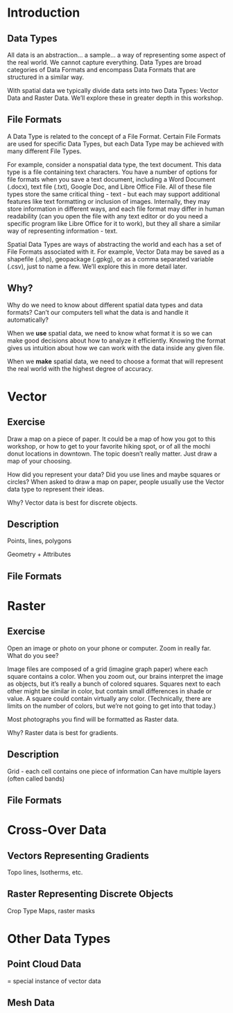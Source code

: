 # Introduction


## Data Types
All data is an abstraction... a sample... a way of representing some aspect of the real world. We cannot capture everything. Data Types are broad categories of Data Formats and encompass Data Formats that are structured in a similar way. 

With spatial data we typically divide data sets into two Data Types: Vector Data and Raster Data. We'll explore these in greater depth in this workshop.



## File Formats

A Data Type is related to the concept of a File Format. Certain File Formats are used for specific Data Types, but each Data Type may be achieved with many different File Types.  

For example, consider a nonspatial data type, the text document. This data type is a file containing text characters. You have a number of options for file formats when you save a text document, including a Word Document (.docx), text file (.txt), Google Doc, and Libre Office File. All of these file types store the same critical thing - text - but each may support additional features like text formatting or inclusion of images. Internally, they may store information in different ways, and each file format may differ in human readability (can you open the file with any text editor or do you need a specific program like Libre Office for it to work), but they all share a similar way of representing information - text.

Spatial Data Types are ways of abstracting the world and each has a set of File Formats associated with it. For example, Vector Data may be saved as a shapefile (.shp), geopackage (.gpkg), or as a comma separated variable (.csv), just to name a few.  We'll explore this in more detail later.


## Why?

Why do we need to know about different spatial data types and data formats? Can't our computers tell what the data is and handle it automatically? 

When we **use** spatial data, we need to know what format it is so we can make good decisions about how to analyze it efficiently. Knowing the format gives us intuition about how we can work with the data inside any given file.

When we **make** spatial data, we need to choose a format that will represent the real world with the highest degree of accuracy.



<!--- VECTOR DATA --->
# Vector

## Exercise 

Draw a map on a piece of paper. It could be a map of how you got to this workshop, or how to get to your favorite hiking spot, or of all the mochi donut locations in downtown. The topic doesn't really matter. Just draw a map of your choosing.

How did you represent your data? Did you use lines and maybe squares or circles? When asked to draw a map on paper, people usually use the Vector data type to represent their ideas.

Why? Vector data is best for discrete objects.

## Description

Points, lines, polygons

Geometry + Attributes


## File Formats




<!--- RASTER DATA --->
# Raster

## Exercise 

Open an image or photo on your phone or computer. Zoom in really far. What do you see?

Image files are composed of a grid (imagine graph paper) where each square contains a color. When you zoom out, our brains interpret the image as objects, but it's really a bunch of colored squares. Squares next to each other might be similar in color, but contain small differences in shade or value. A square could contain virtually any color. (Technically, there are limits on the number of colors, but we're not going to get into that today.)

Most photographs you find will be formatted as Raster data.

Why? Raster data is best for gradients.

## Description

Grid - each cell contains one piece of information
Can have multiple layers (often called bands)

## File Formats


<!--- CROSS-OVER DATA --->
# Cross-Over Data


## Vectors Representing Gradients

Topo lines, Isotherms, etc.


## Raster Representing Discrete Objects

Crop Type Maps, raster masks




<!--- OTHER DATA --->
# Other Data Types

## Point Cloud Data

= special instance of vector data

## Mesh Data
